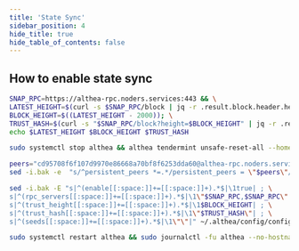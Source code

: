 ```yaml
---
title: 'State Sync'
sidebar_position: 4
hide_title: true
hide_table_of_contents: false
---
```



<PageTitle
  iconUrl="img/althea-icon.svg"
  title="Althea State Sync"
  chainId="althea_258432-1"
  version="v1.5.1"
/>

## How to enable state sync

```bash
SNAP_RPC=https://althea-rpc.noders.services:443 && \
LATEST_HEIGHT=$(curl -s $SNAP_RPC/block | jq -r .result.block.header.height); \
BLOCK_HEIGHT=$((LATEST_HEIGHT - 2000)); \
TRUST_HASH=$(curl -s "$SNAP_RPC/block?height=$BLOCK_HEIGHT" | jq -r .result.block_id.hash) && \
echo $LATEST_HEIGHT $BLOCK_HEIGHT $TRUST_HASH
```

```bash
sudo systemctl stop althea && althea tendermint unsafe-reset-all --home ~/.althea --keep-addr-book
```

```bash
peers="cd95708f6f107d9970e86668a70bf8f6253dda60@althea-rpc.noders.services:12456"
sed -i.bak -e  "s/^persistent_peers *=.*/persistent_peers = \"$peers\"/" ~/.althea/config/config.toml
```

```bash
sed -i.bak -E "s|^(enable[[:space:]]+=[[:space:]]+).*$|\1true| ; \
s|^(rpc_servers[[:space:]]+=[[:space:]]+).*$|\1\"$SNAP_RPC,$SNAP_RPC\"| ; \
s|^(trust_height[[:space:]]+=[[:space:]]+).*$|\1$BLOCK_HEIGHT| ; \
s|^(trust_hash[[:space:]]+=[[:space:]]+).*$|\1\"$TRUST_HASH\"| ; \
s|^(seeds[[:space:]]+=[[:space:]]+).*$|\1\"\"|" ~/.althea/config/config.toml
```

```bash
sudo systemctl restart althea && sudo journalctl -fu althea --no-hostname -o cat
```
